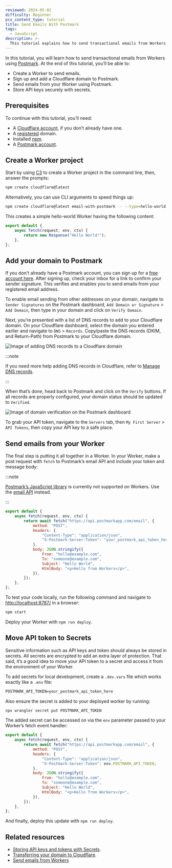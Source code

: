 ```yaml
---
reviewed: 2024-05-02
difficulty: Beginner
pcx_content_type: tutorial
title: Send Emails With Postmark
tags:
  - JavaScript
description: >-
  This tutorial explains how to send transactional emails from Workers using Postmark.
---
```


In this tutorial, you will learn how to send transactional emails from Workers using [Postmark](https://postmarkapp.com/). At the end of this tutorial, you’ll be able to:

- Create a Worker to send emails.
- Sign up and add a Cloudflare domain to Postmark.
- Send emails from your Worker using Postmark.
- Store API keys securely with secrets.

## Prerequisites

To continue with this tutorial, you’ll need:

- A [Cloudflare account](https://dash.cloudflare.com/sign-up/workers-and-pages), if you don’t already have one.
- A [registered](/registrar/get-started/register-domain/) domain.
- Installed [npm](https://docs.npmjs.com/getting-started).
- A [Postmark account](https://account.postmarkapp.com/sign_up).

## Create a Worker project

Start by using [C3](/pages/get-started/c3/) to create a Worker project in the command line, then, answer the prompts:

```sh
npm create cloudflare@latest
```

Alternatively, you can use CLI arguments to speed things up:

```sh
npm create cloudflare@latest email-with-postmark -- --type=hello-world --ts=false --git=true --deploy=false
```

This creates a simple hello-world Worker having the following content:

```js
export default {
	async fetch(request, env, ctx) {
		return new Response("Hello World!");
	},
};
```

## Add your domain to Postmark

If you don’t already have a Postmark account, you can sign up for a [free account here](https://account.postmarkapp.com/sign_up). After signing up, check your inbox for a link to confirm your sender signature. This verifies and enables you to send emails from your registered email address.

To enable email sending from other addresses on your domain, navigate to `Sender Signatures` on the Postmark dashboard, `Add Domain or Signature` > `Add Domain`, then type in your domain and click on `Verify Domain`.

Next, you’re presented with a list of DNS records to add to your Cloudflare domain. On your Cloudflare dashboard, select the domain you entered earlier and navigate to `DNS` > `Records`. Copy/paste the DNS records (DKIM, and Return-Path) from Postmark to your Cloudflare domain.

![Image of adding DNS records to a Cloudflare domain](~/assets/images/workers/tutorials/postmarkapp/add_dns_records.png)

:::note

If you need more help adding DNS records in Cloudflare, refer to [Manage DNS records](/dns/manage-dns-records/how-to/create-dns-records/).

:::

When that’s done, head back to Postmark and click on the `Verify` buttons. If all records are properly configured, your domain status should be updated to `Verified`.

![Image of domain verification on the Postmark dashboard](~/assets/images/workers/tutorials/postmarkapp/verified_domain.png)

To grab your API token, navigate to the `Servers` tab, then `My First Server` > `API Tokens`, then copy your API key to a safe place.

## Send emails from your Worker

The final step is putting it all together in a Worker. In your Worker, make a post request with `fetch` to Postmark’s email API and include your token and message body:

:::note

[Postmark’s JavaScript library](https://www.npmjs.com/package/postmark) is currently not supported on Workers. Use the [email API](https://postmarkapp.com/developer/user-guide/send-email-with-api) instead.

:::

```jsx
export default {
	async fetch(request, env, ctx) {
		return await fetch("https://api.postmarkapp.com/email", {
			method: "POST",
			headers: {
				"Content-Type": "application/json",
				"X-Postmark-Server-Token": "your_postmark_api_token_here",
			},
			body: JSON.stringify({
				From: "hello@example.com",
				To: "someone@example.com",
				Subject: "Hello World",
				HtmlBody: "<p>Hello from Workers</p>",
			}),
		});
	},
};
```

To test your code locally, run the following command and navigate to [http://localhost:8787/](http://localhost:8787/) in a browser:

```sh
npm start
```

Deploy your Worker with `npm run deploy`.

## Move API token to Secrets

Sensitive information such as API keys and token should always be stored in secrets. All secrets are encrypted to add an extra layer of protection. That said, it’s a good idea to move your API token to a secret and access it from the environment of your Worker.

To add secrets for local development, create a `.dev.vars` file which works exactly like a `.env` file:

```txt
POSTMARK_API_TOKEN=your_postmark_api_token_here
```

Also ensure the secret is added to your deployed worker by running:

```sh title="Add secret to deployed Worker"
npx wrangler secret put POSTMARK_API_TOKEN
```

The added secret can be accessed on via the `env` parameter passed to your Worker’s fetch event handler:

```jsx
export default {
	async fetch(request, env, ctx) {
		return await fetch("https://api.postmarkapp.com/email", {
			method: "POST",
			headers: {
				"Content-Type": "application/json",
				"X-Postmark-Server-Token": env.POSTMARK_API_TOKEN,
			},
			body: JSON.stringify({
				From: "hello@example.com",
				To: "someone@example.com",
				Subject: "Hello World",
				HtmlBody: "<p>Hello from Workers</p>",
			}),
		});
	},
};
```

And finally, deploy this update with `npm run deploy`.

## Related resources

- [Storing API keys and tokens with Secrets](/workers/configuration/secrets/).
- [Transferring your domain to Cloudflare](/registrar/get-started/transfer-domain-to-cloudflare/).
- [Send emails from Workers](/email-routing/email-workers/send-email-workers/)
